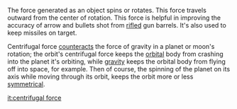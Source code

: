 The force generated as an object spins or rotates.  This force travels outward from the center of rotation.  This force is helpful in improving the accuracy of arrow and bullets shot from [[rifled]] gun barrels. It's also used to keep missiles on target. 

Centrifugal force [[counteract]]s the force of gravity in a planet or moon's rotation; the orbit's centrifugal force keeps the [[orbit]]al body from crashing into the planet it's orbiting, while [[gravity]] keeps the orbital body from flying off into space, for example.  Then of course, the spinning of the planet on its axis while moving through its orbit, keeps the orbit more or less [[symmetrical]].

[[it:centrifugal force]]